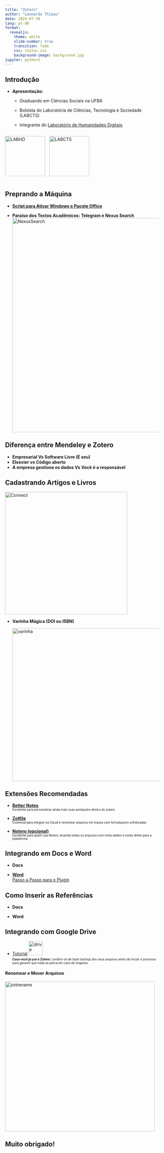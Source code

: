 ```yaml
---
title: "Zotero"
author: "Leonardo Thibau"
date: 2024-07-30
lang: pt-BR
format: 
  revealjs:
    theme: white
    slide-number: true
    transition: fade
    css: styles.css
    background-image: background.jpg
jupyter: python3
---
```


## Introdução <!-- INSERIR QR CODE da apresentação -->

-   **Apresentação:**
    -   Graduando em Ciências Sociais na UFBA

    -   Bolsista do Laboratória de Ciências, Tecnologia e Sociedade (LABCTS) <!-- Inserir foto -->

    -   Integrante do [Laboratório de Humanidades Digitais](https://labhdufba.github.io/). <!-- Inserir foto -->

<div style="display: flex; align-items: center;">
  <img src="labhd.png" alt="LABHD" style="width: 131px; margin-right: 10px;">
  <img src="LABCTS.jpg" alt="LABCTS" style="width: 131px;">
</div>

## Preprando a Máquina

-   [**Script para Ativar Windows e Pacote Office**](https://github.com/massgravel/Microsoft-Activation-Scripts)

-   **Paraíso dos Textos Acadêmicos: Telegram e Nexus Search** <img src="NexusSearch.gif" alt="NexusSearch" class="left-gif" style="width: 700px;"/>
<!-- Ajustar gif colocando a aba nexus no futuro -->
  
## Diferença entre Mendeley e Zotero  

-  **Empresarial <!-- Mendeley é uma empresa sediada em Londres, Reino Unido, que desenvolve produtos e serviços para pesquisadores acadêmicos. --> Vs Software Livre (É seu)** <!-- concede liberdade ao usuário para executar, acessar e modificar o código fonte, e redistribuir cópias com ou sem modificações; pode ser usado, copiado, estudado, modificado e redistribuído sem nenhuma restrição. -->
-  **Elsevier <!-- a Elsevier comprou a Mendeley.; O valor do negócio foi estimado em 50 milhões de Euros. [8] A venda levou a um debate em redes científicas e na mídia interessada pelo acesso aberto e incomodou membros da comunidade científica, que sentiu que a aquisição da Mendeley pela Elsevier era antiética para o modelo colaborativo da Mendeley --> vs   Código aberto** <!-- disponibilizado gratuitamente para consulta, examinação, modificação e redistribuição.[1] Os produtos incluem permissão para usar o código-fonte,[2] documentos de design ou conteúdo do produto. O modelo de código aberto é um modelo de desenvolvimento de software descentralizado que incentiva a colaboração aberta. -->
-  **A empresa gestiona os dados <!-- Incidentes: Em 2018, uma atualização do Mendeley resultou na perda de PDFs e anotações nas contas de alguns usuários. A Elsevier consertou o problema para a maioria dos usuários após algumas semanas. --> Vs Você é a responsável** <!-- Google drive, por exemplo -->

## Cadastrando Artigos e Livros

<a href="https://chromewebstore.google.com/detail/zotero-connector/ekhagklcjbdpajgpjgmbionohlpdbjgc?pli=1/" target="_blank"> <img src="ZoteroConnect.JPG" alt="Connect" style="width: 400px;"/> </a>

-   **Varinha Mágica (DOI ou ISBN)**

    <img src="varinhamag.gif" alt="varinha" class="left-gif" style="width: 500px;"/>

## Extensões Recomendadas

-   [**Better Notes**](https://github.com/windingwind/zotero-better-notes?tab=readme-ov-file#-what-can-it-do)\
    [Excelente para personalizar ainda mais suas anotações dentro do zotero <!-- Desenvolver pontos -->]{style="font-size: 0.7em;"}

-   [**Zotfile**](https://zotfile.com/)\
    [Essencial para integrar na Cloud e renomear arquivos em massa com formatações sofisticadas]{style="font-size: 0.7em;"}

-   [**Notero (opcional)**](https://github.com/dvanoni/notero)\
    [Excelente para quem usa Notion, levando todos os arquivos com meta-dados e notas direto para a plataforma]{style="font-size: 0.7em;"}

## Integrando em Docs e Word

-   **Docs** <!-- Elaborar vídeo, lembrar de mencionar o lance de como precisa de cópia para docs colaborativo -->

-   **[Word](https://youtu.be/wgz2QF4JUD0?si=MqsR6aL860-Cgbcv)** <!-- Elaborar vídeo -->  
[Passo a Passo para o Plugin](https://youtu.be/6GTqQU-8jcM?si=2a0InU8ZY3LQMz0D&t=140)  

## Como Inserir as Referências
- **Docs**

- **Word**

## Integrando com Google Drive

-   [Tutorial](https://www.youtube.com/watch?v=n4fQPoy7GqU&ab_channel=Singularidade) ![drive](drive.png){width="46"}\
    [**Caso você já use o Zotero:** Lembre-se de fazer backup dos seus arquivos antes de iniciar o processo para garantir que nada se perca em caso de enganos.]{style="font-size: 0.7em;"} <!-- Criar gif resumindo passo a passo, tal como mencionei no notion -->

#### Renomear e Mover Arquivos

<img src="zotfilerename.gif" alt="zotrename" style="width: 490px;"/> <!-- Verificar se animacao gif corrigiu -->

## Muito obrigado!

```{=html}
<style>
.reveal .slide-number {
  font-size: 46px; /* Aumente o valor conforme necessário */
  color: #333; /* Cor da contagem de slides */
}
</style>
```
